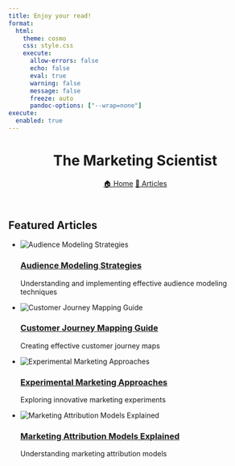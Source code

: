 ```yaml
---
title: Enjoy your read!
format:
  html:
    theme: cosmo
    css: style.css
    execute:
      allow-errors: false
      echo: false
      eval: true
      warning: false
      message: false
      freeze: auto
      pandoc-options: ["--wrap=none"]
execute:
  enabled: true
---
```


```{=html}
<header class="site-header">
    <h1 class="site-title">The Marketing Scientist</h1>
    <nav class="site-nav">
        <a href="index.html" class="nav-link">🏠 Home</a>
        <a href="articles.html" class="nav-link">📖 Articles</a>
    </nav>
</header>

<div class="featured-articles">
    
        <div class="featured-articles">
            <h2> Featured Articles</h2>
            <ul>
        
                    
            <li class="article featured">
                <img src="images/audience-modeling.jpg" alt="Audience Modeling Strategies"
                     onerror="this.style.display='none'">
                <div class="article-content">
                    <h3><a href=".html">
                        Audience Modeling Strategies
                    </a></h3>
                    <p>Understanding and implementing effective audience modeling techniques</p>
                    
                </div>
            </li>
            
            <li class="article featured">
                <img src="images/customer-journey.jpg" alt="Customer Journey Mapping Guide"
                     onerror="this.style.display='none'">
                <div class="article-content">
                    <h3><a href=".html">
                        Customer Journey Mapping Guide
                    </a></h3>
                    <p>Creating effective customer journey maps</p>

                </div>
            </li>
            
            <li class="article ">
                <img src="images/experimental-marketing.jpg" alt="Experimental Marketing Approaches"
                     onerror="this.style.display='none'">
                <div class="article-content">
                    <h3><a href=".html">
                        Experimental Marketing Approaches
                    </a></h3>
                    <p>Exploring innovative marketing experiments</p>
                    
                </div>
            </li>
            
            <li class="article ">
                <img src="images/marketing-attribution.jpg" alt="Marketing Attribution Models Explained"
                     onerror="this.style.display='none'">
                <div class="article-content">
                    <h3><a href=".html">
                        Marketing Attribution Models Explained
                    </a></h3>
                    <p>Understanding marketing attribution models</p>
                    
                </div>
            </li>
            
        </ul>
        </div>
        

```



